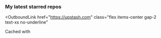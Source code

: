 
### My latest starred repos

<OutboundLink
  href="https://upstash.com"
  class="flex items-center gap-2 text-xs no-underline"
>
  <span>Cached with</span>
  <UpstashIcon class="inline-block h-6" aria-label="Upstash" />
</OutboundLink>
